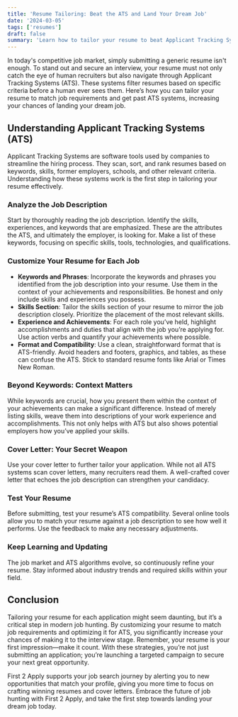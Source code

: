 ```yaml
---
title: 'Resume Tailoring: Beat the ATS and Land Your Dream Job'
date: '2024-03-05'
tags: ['resumes']
draft: false
summary: 'Learn how to tailor your resume to beat Applicant Tracking Systems (ATS) and match job requirements. Discover tips on optimizing your resume with keywords, formatting for ATS compatibility, and enhancing your application with a customized cover letter. Boost your job search success with our guide to making your resume stand out and secure interviews in a competitive job market.'
---
```


In today's competitive job market, simply submitting a generic resume isn't enough.
To stand out and secure an interview, your resume must not only catch the eye of human
recruiters but also navigate through Applicant Tracking Systems (ATS).
These systems filter resumes based on specific criteria before a human ever sees them.
Here’s how you can tailor your resume to match job requirements and get past ATS systems,
increasing your chances of landing your dream job.

## Understanding Applicant Tracking Systems (ATS)

Applicant Tracking Systems are software tools used by companies to streamline the hiring process.
They scan, sort, and rank resumes based on keywords, skills, former employers, schools, and other relevant criteria.
Understanding how these systems work is the first step in tailoring your resume effectively.

### Analyze the Job Description

Start by thoroughly reading the job description. Identify the skills, experiences, and keywords that are emphasized.
These are the attributes the ATS, and ultimately the employer, is looking for.
Make a list of these keywords, focusing on specific skills, tools, technologies, and qualifications.

### Customize Your Resume for Each Job

- **Keywords and Phrases**: Incorporate the keywords and phrases you identified from the job description into your resume. Use them in the context of your achievements and responsibilities. Be honest and only include skills and experiences you possess.
- **Skills Section**: Tailor the skills section of your resume to mirror the job description closely. Prioritize the placement of the most relevant skills.
- **Experience and Achievements**: For each role you’ve held, highlight accomplishments and duties that align with the job you’re applying for. Use action verbs and quantify your achievements where possible.
- **Format and Compatibility**: Use a clean, straightforward format that is ATS-friendly. Avoid headers and footers, graphics, and tables, as these can confuse the ATS. Stick to standard resume fonts like Arial or Times New Roman.

### Beyond Keywords: Context Matters

While keywords are crucial, how you present them within the context of your achievements can make a significant difference. Instead of merely listing skills, weave them into descriptions of your work experience and accomplishments. This not only helps with ATS but also shows potential employers how you’ve applied your skills.

### Cover Letter: Your Secret Weapon

Use your cover letter to further tailor your application. While not all ATS systems scan cover letters, many recruiters read them. A well-crafted cover letter that echoes the job description can strengthen your candidacy.

### Test Your Resume

Before submitting, test your resume’s ATS compatibility. Several online tools allow you to match your resume against a job description to see how well it performs. Use the feedback to make any necessary adjustments.

### Keep Learning and Updating

The job market and ATS algorithms evolve, so continuously refine your resume. Stay informed about industry trends and required skills within your field.

## Conclusion

Tailoring your resume for each application might seem daunting, but it’s a critical step in modern job hunting. By customizing your resume to match job requirements and optimizing it for ATS, you significantly increase your chances of making it to the interview stage. Remember, your resume is your first impression—make it count. With these strategies, you’re not just submitting an application; you’re launching a targeted campaign to secure your next great opportunity.

First 2 Apply supports your job search journey by alerting you to new opportunities that match your profile, giving you more time to focus on crafting winning resumes and cover letters. Embrace the future of job hunting with First 2 Apply, and take the first step towards landing your dream job today.
